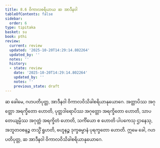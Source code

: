 ```yaml
---
title: 8.6 ဝိကာလစရိယာယ ဆ အာဒီနဝါ
tableOfContents: false
sidebar:
  order: 6
type: tipitaka
basket: su
book: pthi
review:
  current: review
  updated: '2025-10-20T14:29:14.802264'
  updated_by: ''
  notes: ''
  history:
  - state: review
    date: '2025-10-20T14:29:14.802264'
    updated_by: ''
    notes: ''
    previous_state: draft
---
```



<DynamicBreadcrumb />


<ReviewStatus review={frontmatter.review} showDetails={true} />

<HypothesisAnnotation frontmatter={frontmatter} />

<Division number="249" book="pthi" e="ch" v="8" p="148">

<Paragraph number="587" book="pthi">
ဆ ခေါမေ, ဂဟပတိပုတ္တ, အာဒီနဝါ ဝိကာလဝိသိခါစရိယာနုယောဂေ. အတ္တာပိဿ အဂုတ္တော အရက္ခိတော ဟောတိ, ပုတ္တဒါရောပိဿ အဂုတ္တော အရက္ခိတော ဟောတိ, သာပတေယျမ္ပိဿ အဂုတ္တံ အရက္ခိတံ ဟောတိ, သင်္ကိယော စ ဟောတိ ပါပကေသု ဌာနေသု, အဘူတဝစနဉ္စ တသ္မိံ ရူဟတိ, ဗဟူနဉ္စ ဒုက္ခဓမ္မာနံ ပုရက္ခတော ဟောတိ. ဣမေ ခေါ, ဂဟပတိပုတ္တ, ဆ အာဒီနဝါ ဝိကာလဝိသိခါစရိယာနုယောဂေ.
</Paragraph>
</Division>